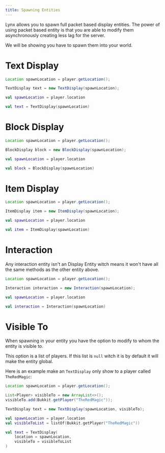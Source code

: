 ```yaml
---
title: Spawning Entities
---
```


Lynx allows you to spawn full packet based display entities. The power of using packet based entity is that you are able to modify them asynchronously creating less lag for the server.

We will be showing you have to spawn them into your world.

# Text Display

```java tab="Java"
Location spawnLocation = player.getLocation();

TextDisplay text = new TextDisplay(spawnLocation);
```
```kotlin tab="Kotlin"
val spawnLocation = player.location

val text = TextDisplay(spawnLocation)
```

# Block Display

```java tab="Java"
Location spawnLocation = player.getLocation();

BlockDisplay block = new BlockDisplay(spawnLocation);
```
```kotlin tab="Kotlin"
val spawnLocation = player.location

val block = BlockDisplay(spawnLocation)
```

# Item Display

```java tab="Java"
Location spawnLocation = player.getLocation();

ItemDisplay item = new ItemDisplay(spawnLocation);
```
```kotlin tab="Kotlin"
val spawnLocation = player.location

val item = ItemDisplay(spawnLocation)
```

# Interaction

<Callout title="info">
    Any interaction entity isn't an Display Entity witch means it won't have all the same methods as the other entity above.
</Callout>

```java tab="Java"
Location spawnLocation = player.getLocation();

Interaction interaction = new Interaction(spawnLocation);
```
```kotlin tab="Kotlin"
val spawnLocation = player.location

val interaction = Interaction(spawnLocation)
```

# Visible To

When spawning in your entity you have the option to modify to whom the entity is visible to.

This option is a list of players. If this list is `null` witch it is by default it will make the entity global.

Here is an example make an `TextDisplay` only show to a player called `TheRedMagic`:

```java tab="Java"
Location spawnLocation = player.getLocation();

List<Player> visibleTo = new ArrayList<>();
visibleTo.add(Bukkit.getPlayer("TheRedMagic"));

TextDisplay text = new TextDisplay(spawnLocation, visibleTo);
```
```kotlin tab="Kotlin"
val spawnLocation = player.location
val visibleToList = listOf(Bukkit.getPlayer("TheRedMagic"))

val text = TextDisplay(
    location = spawnLocation,
    visibleTo = visibleToList
)
```